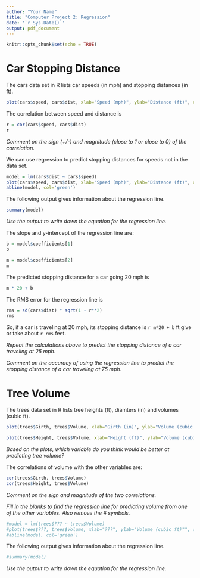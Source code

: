 ---
author: "Your Name"
title: "Computer Project 2: Regression"
date: '`r Sys.Date()`'
output: pdf_document
---

```{r setup, include=FALSE}
knitr::opts_chunk$set(echo = TRUE)
```

# Car Stopping Distance

The cars data set in R lists car speeds (in mph) and stopping distances (in ft).

```{r}
plot(cars$speed, cars$dist, xlab="Speed (mph)", ylab="Distance (ft)", col='blue')
```

The correlation between speed and distance is

```{r}
r = cor(cars$speed, cars$dist)
r
```

_Comment on the sign (+/-) and magnitude (close to 1 or close to 0) of the correlation._
\newpage


We can use regression to predict stopping distances for speeds not in the data set.

```{r}
model = lm(cars$dist ~ cars$speed)
plot(cars$speed, cars$dist, xlab="Speed (mph)", ylab="Distance (ft)", col='blue')
abline(model, col='green')
```

The following output gives information about the regression line.

```{r}
summary(model)
```

_Use the output to write down the equation for the regression line._

\newpage

The slope and y-intercept of the regression line are:
```{r}
b = model$coefficients[1]
b

m = model$coefficients[2]
m
```

The predicted stopping distance for a car going 20 mph is
```{r}
m * 20 + b
```

The RMS error for the regression line is

```{r}
rms = sd(cars$dist) * sqrt(1 - r**2)
rms
```

So, if a car is traveling at 20 mph, its stopping distance is `r m*20 + b` ft give or
take about `r rms` feet.

_Repeat the calculations above to predict the stopping distance of a car traveling 
at 25 mph._

_Comment on the accuracy of using the regression line to predict the stopping distance
of a car traveling at 75 mph._

\newpage

# Tree Volume 

The trees data set in R lists tree heights (ft), diamters (in) and volumes (cubic ft).

```{r}
plot(trees$Girth, trees$Volume, xlab="Girth (in)", ylab="Volume (cubic ft)", col='green')
```

```{r}
plot(trees$Height, trees$Volume, xlab="Height (ft)", ylab="Volume (cubic ft)", col='blue')
```

\newpage

_Based on the plots, which variable do you think would be better at predicting tree volume?_

The correlations of volume with the other variables are:
```{r}
cor(trees$Girth, trees$Volume)
cor(trees$Height, trees$Volume)
```

_Comment on the sign and magnitude of the two correlations._

_Fill in the blanks to find the regression line for predicting volume from one 
of the other variables.  Also remove the # symbols._

```{r}
#model = lm(trees$??? ~ trees$Volume)
#plot(trees$???, trees$Volume, xlab="???", ylab="Volume (cubic ft)"", col='blue')
#abline(model, col='green')
```

The following output gives information about the regression line.

```{r}
#summary(model)
```

_Use the output to write down the equation for the regression line._








